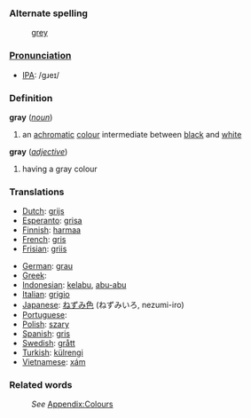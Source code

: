 ===Alternate spelling===
:[[grey]]
===[[Pronunciation]]===
*[[w:IPA|IPA]]: /gɹeɪ/
===Definition===
;'''gray''' (''[[noun]]'')
#an [[achromatic]] [[color|colour]] intermediate between [[black]] and [[white]]
;'''gray''' (''[[adjective]]'')
#having a gray colour
===Translations===

* [[Dutch]]: [[grijs]]
* [[Esperanto]]: [[grisa]]
* [[Finnish]]: [[harmaa]]
* [[French]]: [[gris]]
* [[Frisian]]: [[griis]]

* [[German]]: [[grau]]
* [[Greek]]: [[]]
* [[Indonesian]]: [[kelabu]], [[abu-abu]]
* [[Italian]]: [[grigio]]
* [[Japanese]]: [[ねずみ色]] (ねずみいろ, nezumi-iro)
* [[Portuguese]]: [[]]
* [[Polish]]: [[szary]]
* [[Spanish]]: [[gris]]
* [[Swedish]]: [[grått]]
* [[Turkish]]: [[külrengi]]
* [[Vietnamese]]: [[xám]]

===Related words===
:''See'' [[Wiktionary_Appendix:Colours|Appendix:Colours]]